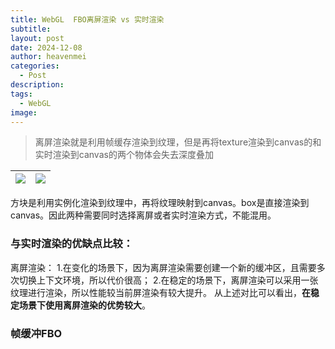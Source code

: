 ```yaml
---
title: WebGL  FBO离屏渲染 vs 实时渲染
subtitle: 
layout: post
date: 2024-12-08
author: heavenmei
categories:
  - Post
description: 
tags:
  - WebGL
image:
---
```

> 离屏渲染就是利用帧缓存渲染到纹理，但是再将texture渲染到canvas的和实时渲染到canvas的两个物体会失去深度叠加

| ![](assets/2024-12-08-WebGL-FBO-20241208025537.png)  | ![](assets/2024-12-08-WebGL-FBO-20241208025559.png) |
| ---- | ---- |

方块是利用实例化渲染到纹理中，再将纹理映射到canvas。box是直接渲染到canvas。因此两种需要同时选择离屏或者实时渲染方式，不能混用。


### 与实时渲染的优缺点比较：
离屏渲染：
1.在变化的场景下，因为离屏渲染需要创建一个新的缓冲区，且需要多次切换上下文环境，所以代价很高；
2.在稳定的场景下，离屏渲染可以采用一张纹理进行渲染，所以性能较当前屏渲染有较大提升。
从上述对比可以看出，**在稳定场景下使用离屏渲染的优势较大**。


### 帧缓冲FBO


